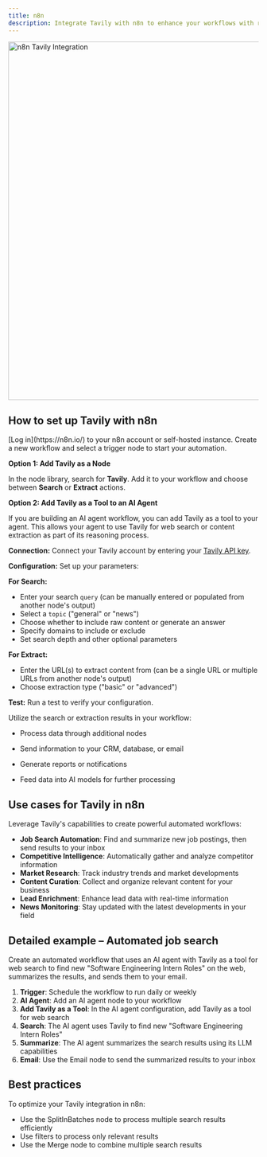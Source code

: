 ```yaml
---
title: n8n
description: Integrate Tavily with n8n to enhance your workflows with real-time web search and content extraction—without writing code.
---
```


<Image 
  src="https://mintcdn.com/tavilyai/tgJqPSjqNVSkMFTO/images/n8n.gif?s=bb9a9ca58010f04981df615e09d52971"
  alt="n8n Tavily Integration" 
  width="1108"
  height="720"
/>

## How to set up Tavily with n8n

<ExpandableGroup>
  <Expandable title="Step 1: Log in to n8n" default-open="false">
    [Log in](https://n8n.io/) to your n8n account or self-hosted instance.
  </Expandable>

  <Expandable title="Step 2: Create a New Workflow" default-open="false">
    Create a new workflow and select a trigger node to start your automation.
  </Expandable>

  <Expandable title="Step 3: Add Tavily to Your Workflow" default-open="false">

**Option 1: Add Tavily as a Node**

In the node library, search for **Tavily**. Add it to your workflow and choose between **Search** or **Extract** actions.

**Option 2: Add Tavily as a Tool to an AI Agent**

If you are building an AI agent workflow, you can add Tavily as a tool to your agent. This allows your agent to use Tavily for web search or content extraction as part of its reasoning process.

**Connection:** Connect your Tavily account by entering your [Tavily API key](https://app.tavily.com/home).

**Configuration:** Set up your parameters:

**For Search:**

- Enter your search `query` (can be manually entered or populated from another node's output)
- Select a `topic` ("general" or "news")
- Choose whether to include raw content or generate an answer
- Specify domains to include or exclude
- Set search depth and other optional parameters

**For Extract:**

- Enter the URL(s) to extract content from (can be a single URL or multiple URLs from another node's output)
- Choose extraction type ("basic" or "advanced")

**Test:** Run a test to verify your configuration.

  </Expandable>

  <Expandable title="Step 4: Process and Use Tavily Results" default-open="false">

Utilize the search or extraction results in your workflow:

- Process data through additional nodes
- Send information to your CRM, database, or email
- Generate reports or notifications
- Feed data into AI models for further processing

  </Expandable>
</ExpandableGroup>

## Use cases for Tavily in n8n

Leverage Tavily's capabilities to create powerful automated workflows:

- **Job Search Automation**: Find and summarize new job postings, then send results to your inbox
- **Competitive Intelligence**: Automatically gather and analyze competitor information
- **Market Research**: Track industry trends and market developments
- **Content Curation**: Collect and organize relevant content for your business
- **Lead Enrichment**: Enhance lead data with real-time information
- **News Monitoring**: Stay updated with the latest developments in your field

## Detailed example – Automated job search

Create an automated workflow that uses an AI agent with Tavily as a tool for web search to find new "Software Engineering Intern Roles" on the web, summarizes the results, and sends them to your email.

<Expandable title="Workflow Steps" default-open="false">

1. **Trigger**: Schedule the workflow to run daily or weekly
2. **AI Agent**: Add an AI agent node to your workflow
3. **Add Tavily as a Tool**: In the AI agent configuration, add Tavily as a tool for web search
4. **Search**: The AI agent uses Tavily to find new "Software Engineering Intern Roles"
5. **Summarize**: The AI agent summarizes the search results using its LLM capabilities
6. **Email**: Use the Email node to send the summarized results to your inbox

</Expandable>

## Best practices

To optimize your Tavily integration in n8n:

- Use the SplitInBatches node to process multiple search results efficiently
- Use filters to process only relevant results
- Use the Merge node to combine multiple search results

